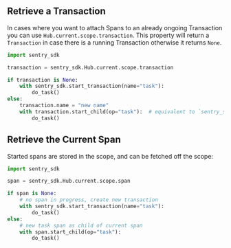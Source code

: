 ## Retrieve a Transaction

In cases where you want to attach Spans to an already ongoing Transaction you can use `Hub.current.scope.transaction`. This property will return a `Transaction` in case there is a running Transaction otherwise it returns `None`.

```python
import sentry_sdk

transaction = sentry_sdk.Hub.current.scope.transaction

if transaction is None:
    with sentry_sdk.start_transaction(name="task"):
        do_task()
else:
    transaction.name = "new name"
    with transaction.start_child(op="task"):  # equivalent to `sentry_sdk.start_span`
        do_task()
```

## Retrieve the Current Span

Started spans are stored in the scope, and can be fetched off the scope:

```python
import sentry_sdk

span = sentry_sdk.Hub.current.scope.span

if span is None:
    # no span in progress, create new transaction
    with sentry_sdk.start_transaction(name="task"):
        do_task()
else:
    # new task span as child of current span
    with span.start_child(op="task"):
        do_task()
```
